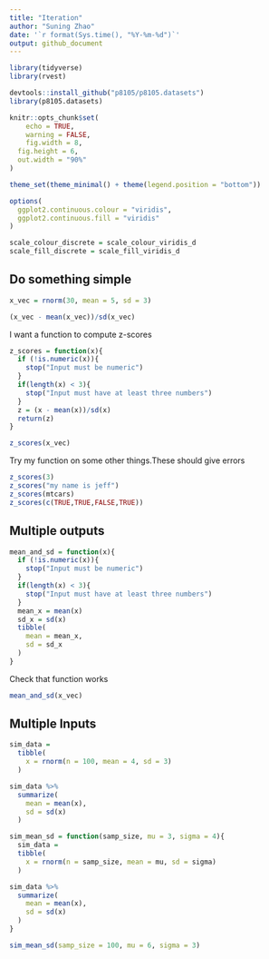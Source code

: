 ```yaml
---
title: "Iteration"
author: "Suning Zhao"
date: '`r format(Sys.time(), "%Y-%m-%d")`'
output: github_document
---
```

```r
library(tidyverse)
library(rvest)

devtools::install_github("p8105/p8105.datasets")
library(p8105.datasets)

knitr::opts_chunk$set(
	echo = TRUE,
	warning = FALSE,
	fig.width = 8, 
  fig.height = 6,
  out.width = "90%"
)

theme_set(theme_minimal() + theme(legend.position = "bottom"))

options(
  ggplot2.continuous.colour = "viridis",
  ggplot2.continuous.fill = "viridis"
)

scale_colour_discrete = scale_colour_viridis_d
scale_fill_discrete = scale_fill_viridis_d
```


## Do something simple 

```r
x_vec = rnorm(30, mean = 5, sd = 3)

(x_vec - mean(x_vec))/sd(x_vec)
```

I want a function to compute z-scores

```r
z_scores = function(x){
  if (!is.numeric(x)){
    stop("Input must be numeric")
  }
  if(length(x) < 3){
    stop("Input must have at least three numbers")
  }
  z = (x - mean(x))/sd(x)
  return(z)
}

z_scores(x_vec)
```

Try my function on some other things.These should give errors

```r
z_scores(3)
z_scores("my name is jeff")
z_scores(mtcars)
z_scores(c(TRUE,TRUE,FALSE,TRUE))
```

## Multiple outputs

```r
mean_and_sd = function(x){
  if (!is.numeric(x)){
    stop("Input must be numeric")
  }
  if(length(x) < 3){
    stop("Input must have at least three numbers")
  }
  mean_x = mean(x)
  sd_x = sd(x)
  tibble(
    mean = mean_x,
    sd = sd_x
  )
}

```

Check that function works

```r
mean_and_sd(x_vec)
```


## Multiple Inputs

```r
sim_data = 
  tibble(
    x = rnorm(n = 100, mean = 4, sd = 3)
  )

sim_data %>% 
  summarize(
    mean = mean(x),
    sd = sd(x)
  )
```


```r
sim_mean_sd = function(samp_size, mu = 3, sigma = 4){
  sim_data = 
  tibble(
    x = rnorm(n = samp_size, mean = mu, sd = sigma)
  )

sim_data %>% 
  summarize(
    mean = mean(x),
    sd = sd(x)
  )
}

sim_mean_sd(samp_size = 100, mu = 6, sigma = 3)
```

